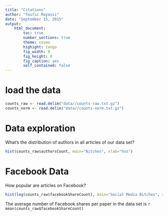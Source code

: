 ```yaml
---
title: "Citations"
author: "Toufic Mayassi"
date: "September 15, 2015"
output: 
    html_document:
        toc: true
        number_sections: true
        theme: cosmo
        highight: tango
        fig_width: 8
        fig_height: 8
        fig_caption: yes
        self_contained: false
---
```


# load the data

```r
counts_raw <- read.delim("data//counts-raw.txt.gz")
counts_norm <- read.delim("data//counts-norm.txt.gz")
```

# Data exploration 

What's the distribution of authors in all articles of our data set?

```r
hist(counts_raw$authorsCount, main="Bitches", xlab="hos")
```

# Facebook Data

How popular are articles on Facebook?

```r
hist(log(counts_raw$facebookShareCount), main="Social Media Bitches", xlab="like for a ho")
```

The average number of Facebook shares per paper in the data set is `r mean(counts_raw$facebookShareCount)`